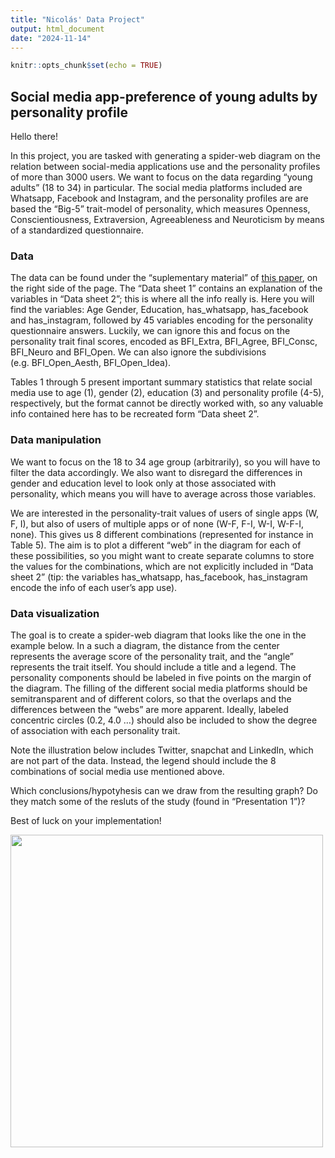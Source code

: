 ```yaml
---
title: "Nicolás' Data Project"
output: html_document
date: "2024-11-14"
---
```


```r
knitr::opts_chunk$set(echo = TRUE)

```

## Social media app-preference of young adults by personality profile

Hello there!

In this project, you are tasked with generating a spider-web diagram on the relation between social-media applications use and the personality profiles of more than 3000 users. We want to focus on the data regarding "young adults" (18 to 34) in particular. The social media platforms included are Whatsapp, Facebook and Instagram, and the personality profiles are are based the "Big-5" trait-model of personality, which measures Openness, Conscientiousness, Extraversion, Agreeableness and Neuroticism by means of a standardized questionnaire.

### Data

 The data can be found under the "suplementary material" of [this paper](https://www.frontiersin.org/journals/psychology/articles/10.3389/fpsyg.2020.00936/full), on the right side of the page. The "Data sheet 1" contains an explanation of the variables in "Data sheet 2"; this is where all the info really is. Here you will find the variables: Age	Gender, Education,	has_whatsapp,	has_facebook and	has_instagram, followed by 45 variables encoding for the personality questionnaire answers. Luckily, we can ignore this and focus on the personality trait final scores, encoded as BFI_Extra, BFI_Agree, BFI_Consc, BFI_Neuro and BFI_Open. We can also ignore the subdivisions (e.g. BFI_Open_Aesth, BFI_Open_Idea). 
 
 Tables 1 through 5 present important summary statistics that relate social media use to age (1), gender (2), education (3) and personality profile (4-5), respectively, but the format cannot be directly worked with, so any valuable info contained here has to be recreated form "Data sheet 2".


### Data manipulation

We  want to focus on the 18 to 34 age group (arbitrarily), so you will have to filter the data accordingly. We also want to disregard the differences in gender and education level to look only at those associated with personality, which means you will have to average across those variables. 

We are interested in the personality-trait values of users of single apps (W, F, I), but also of users of multiple apps or of none (W-F, F-I, W-I, W-F-I, none). This gives us 8 different combinations (represented for instance in Table 5).  The aim is to plot a different "web" in the diagram for each of these possibilities, so you might want to create separate columns to store the values for the combinations, which are not explicitly included in "Data sheet 2" (tip: the variables has_whatsapp, has_facebook,	has_instagram encode the info of each user's app use).  

### Data visualization

The goal is to create a spider-web diagram that looks like the one in the example below. In a such a diagram, the distance from the center represents the average score of the personality trait, and the "angle" represents the trait itself. You should include a title and a legend. The personality components should be labeled in five points on the margin of the diagram. The filling of the different social media platforms should be semitransparent and of different colors, so that the overlaps and the differences between the "webs" are more apparent. Ideally, labeled concentric circles (0.2, 4.0 ...) should also be included to show the degree of association with each personality trait.

Note the illustration below includes Twitter, snapchat and LinkedIn, which are not part of the data. Instead, the legend should include the 8 combinations of social media use mentioned above.

Which conclusions/hypotyhesis can we draw from the resulting graph? Do they match some of the resluts of the study (found in "Presentation 1")?

Best of luck on your implementation!
 
 <img src="Example spider-web diagram.png" width="500">



